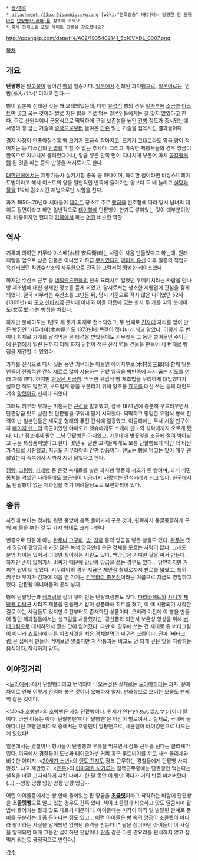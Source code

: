  * [[빵/종류]]
 * attachment:/23px-Disambig.svg.png [wiki:"문화방송" MBC]에서 방영한 전 [[드라마#s-2|드라마]]는 [[단팥빵(드라마)]]를 참조해 주세요.
 * 혹시 팟캐스트 포털 사이트 [[팟빵]]을 찾으셨나요?

http://ppangjip.com/data/file/A02/1935402141_5b10VXDL_0007.png

[[목차]]

== 개요 ==
'''단팥빵'''은 [[팥고물]]이 들어간 [[빵]]의 일종이다. [[일본]]에서 전래된 과자[[빵]]으로, [[일본어]]로는 '안판(あんパン)' 이라고 한다.--

빵이 일본에 전래된 것은 꽤 오래되었는데, 다만 [[유럽]]식 빵의 경우 [[밀가루]]에 [[소금]]과 [[이스트]]만 넣고 굽는 것이라 [[쌀]]로 지은 [[밥]]을 주로 먹는 [[일본인]]들에게는 잘 맞지 않았다고 한다. 주로 선원식이나 군용식으로 딱딱하게 구워 보존성을 높인 [[건빵]] 정도가 중시됐는데, 서양의 빵 굽는 기술에 [[중국]]으로부터 들여온 [[만쥬]] 빚는 기술을 접목시킨 결과물이다.

경제 사정이 안좋아질수록 빵 크기가 조금씩 작아지고, 크기가 그대로라도 앙금 양이 적어지는 등 다소간의 [[안습]]을 피할 수 없는 추세다. 그리고 미숙한 제빵사들의 경우 앙금이 한쪽으로 지나치게 몰려있다거나, 앙금 넣은 안쪽 면이 지나치게 부풀어 마치 [[공갈빵]]처럼 된 것을 파는 등의 만행을 저지르기도 한다.

[[대한민국]]에서는 제빵기능사 실기시험 종목 중 하나이며, 특이한 점이라면 비상스트레이트법이라고 해서 이스트의 양을 일반적인 반죽에 들어가는 양보다 두 배 늘리고 [[설탕]]과 [[물]]을 1%씩 감소시킨 제법으로만 시험을 친다.

과거 1950~70년대 세대들이 [[데이트]] 장소로 주로 [[빵집]]을 선호함에 따라 당시 남녀의 데이트 장면이라고 하면 일반적으로 [[테이블]]에 단팥빵이 한가득 쌓여있는 것이 대부분이었다. 비유하자면 현대의 [[카페]]에서 파는 [[머핀]] 비슷한 역할.

== 역사 ==
기록에 의하면 키무라 야스베(木村 安兵衛)라는 사람이 처음 만들었다고 하는데, 원래 제빵을 업으로 삼은 인물은 아니었고 하급 [[무사]]였다가 [[메이지 유신]] 이후 일종의 직업교육센터였던 직업수산소의 사무원으로 전직한 그럭저럭 평범한 케이스였다.

하지만 수산소 근무 중 [[네덜란드]]인들의 전속 요리사로 일했던 우메키치라는 사람을 만나 빵 제조법에 대한 상세한 정보를 듣게 되었고, 당시로서는 생소한 제빵업에 관심을 갖게 되었다. 결국 키무라는 수산소를 그만둔 뒤, 당시 기준으로 적지 않은 나이였던 52세(1869년) 때 [[도쿄]] [[신바시역]] 근처에 아내와 아들 이름에 있는 한자 두 개를 따와 분에이도(文英堂)라는 빵집을 차렸다.

하지만 분에이도는 1년도 채 못가 화재로 전소되었고, 두 번째로 [[긴자]]에 자리를 얻어 만든 빵집인 '키무라야(木村屋)' 도 1873년에 똑같이 잿더미가 되고 말았다. 이렇게 두 번이나 화재로 가게를 날려먹는 큰 타격을 받았음에도 키무라는 그 동안 벌어들인 수익금에 [[은행]]에서 빌린 돈까지 더해 화재 위험이 적은 신식 벽돌 건물을 만들어 세 번째로 빵집을 재건할 수 있었다.

가게를 신식으로 다시 짓는 동안 키무라는 아들인 에이자부로(木村英三郎)와 함께 일본인들이 전통적인 간식 재료로 많이 사용하는 단팥 앙금을 빵반죽에 싸서 굽는 시도를 여러 차례 했다. 하지만 [[현실은 시궁창]]. 딱딱한 유럽식 빵 제조법을 무리하게 대입했다가 실패한 적도 많았고, 부드럽게 빵을 부풀리기 위해 양조용 [[효모]]를 대신 쓰는 등의 대안도 계속 [[망했어요]] 신세가 되었다.

그래도 키무라 부자는 미친듯한 [[근성]]을 발휘했고, 결국 1874년에 충분히 부드러우면서 단팥앙금 맛도 살린 첫 단팥빵을 구워내 팔기 시작했다. 딱딱하고 밍밍한 유럽식 빵에 진력이 난 일본인들은 새로운 형태의 퓨전 간식에 열광했고, 이듬해에는 무사 시절 친구이자 [[메이지 덴노]]의 측근이었던 야마오카 뎃슈에게도 소개해 덴노의 식탁에까지 오르게 됐다. 다만 점포에서 팔던 그냥 단팥빵은 아니었고, 가운데에 벚꽃잎을 소금에 절여 박아넣고 구운 특상품이었다고 한다. 몇년 뒤 일반 고객들에게도 보통 단팥빵보다 약간 더 비싼 가격으로 시판했고, 지금도 키무라야의 간판 상품이다. 덴노는 빵을 먹고는 맛이 매우 괜찮았는지 즉석에서 시까지 지어 읊었다고 한다.

[[잼빵]], [[크림빵]], [[카레빵]] 등 온갖 속재료를 넣은 과자빵 열풍의 시초가 된 빵이며, 과거 식민 통치를 겪었던 나라들에도 보급되어 지금까지 사랑받는 간식거리가 되고 있다. [[한국]]에서도 단팥빵이 없는 제과점을 찾기 어려울정도로 보편화되어 있다.

== 종류 ==
사진에 보이는 것처럼 윗면 중앙이 움푹 들어가게 구운 것과, 윗쪽까지 둥글둥글하게 구워 깨 등을 뿌린 것 두 가지 형태로 크게 나뉜다.

변종으로 단팥이 아닌 [[완두]]나 [[고구마]], [[밤]], [[참깨]] 등의 앙금을 넣은 빵들도 있다. [[완두]]는 맛과 질감이 팥앙금과 가장 닮은 녹색 앙금인데 은근 정체를 모르는 사람이 많다. 그래도 분명 차이는 있어서 이것만 싫어하는 사람도 있다. 백앙금은 거피한 팥을 써서 만든다. 하지만 손이 많이가서 비싸기 때문에 강낭콩 앙금을 쓰는 경우도 있다... 당연하지만 거피한 팥이 더 맛있다. 키무라야의 경우 지금은 체인점 형태로까지 판로를 넓혔고, 특히 키무라 부자가 긴자에 처음 연 가게는 [http://www.kimuraya-sohonten.co.jp/ 키무라야 총본점]이라는 이름으로 지금도 영업하고 있다. 단팥빵 매니아들의 공식 성지.

빵에 단팥앙금과 [[생크림]]을 같이 넣어 만든 단팥크림빵도 있다. [[파리바게트]]와 [[샤니]]가 [[제빵왕 김탁구]] 시리즈 제품을 만들면서 같이 상품화해 히트를 쳤고, 이 때 시판되기 시작한 걸로 아는 사람들도 있지만 이전부터도 존재하던 상품이다. 오히려 이전에 이 빵을 만들어 팔던 제과점들에서는 생크림을 사용했지만, 공산품화 되면서 보존성 향상을 위해 [[버터크림]]으로 대체하면서 훨씬 맛이 없어졌다. 다만 이 경우에 쓰는 건 제대로 된 버터크림이 아니라 쇼트닝에 다른 이것저것을 섞은 정체불명의 싸구려 크림이다. 진짜 [버터크림]은 집에서 만들어 먹어보면 알겠지만 저 짝퉁과는 비교도 안 되게 깊은 맛을 자랑하는 음식이다. 착각하지 말자.

== 이야깃거리 ==
<[[도라에몽]]>에서 단팥빵이라고 번역되어 나오는것은 실제로는 [[도라야끼]]라는 과자. 문화차이로 인해 이렇게 번역해 놓은 것이니 오해하지 말자. 만화상으로 보이는 모습도 팬케익 같은 것이다.

<[[날아라 호빵맨]]>의 [[호빵맨]]은 사실 단팥빵이다. 원제가 안판만(あんぱんマン)이니 말이다. 바뀐 이유는 아마 '단팥빵맨'이나 '팥빵맨'은 어감이 별로여서... 실제로, 국내에 돌아다니던 호빵맨 비디오 중에서는 호빵맨이 앙팡맨으로, 세균맨이 바이킹맨으로 나오는 게 있었다! 

일본에서는 경찰이나 형사들이 단팥빵과 우유을 먹으면서 잠복 근무를 선다는 클리셰가 있다. 미국에서 경찰들이 도넛과 테이크아웃 커피 혹은 루트비어를 끼고 사는 클리셰와 비슷한 이미지. <[[20세기 소년]]>의 [[엔도 켄지]]도 잠복 근무하는 경찰들에게 단팥빵 사지 않겠느냐고 제안했고, <[[은혼]]>의 [[야마자키 사가루]]는 잠복근무중에는 단팥빵만 먹는다는 철칙을 너무 고지식하게 지킨 나머지 한 달 동안 이 빵만 먹다가 거의 반쯤 미쳐버렸다(...).--앙팡 앙팡 앙팡 앙팡 앙팡 앙팡--

어린 아이들중에서는 빵 안에 들어있는 팥 앙금을 '''[[초콜릿]]'''이라고 착각하는 바람에 단팥빵을 '''초콜릿빵'''으로 알고 있는 경우도 간혹 있다. 색이 초콜릿과 비슷하고 맛도 달콤하며 팥밥에 들어가는 팥과 맛도 다르기 때문이다. 아이들때는 미각이 아직 덜 발달된 관계로 풍미를 구분하는데 좀 둔하다는 점도 있고... 이런 아이들은 빵 속의 앙금이 초콜렛이 아니라 팥이라는 사실을 알게되면 엄청난 충격을 받는다.[* 팥을 싫어하던 아이들이 이 사실을 알게되면 대게 그동안 싫어하던 팥밥이나 [[팥죽]] 같은 다른 팥요리를 편식하지 않고 잘먹게 되는등 긍정적으로 변한다.]

[[각주]]
